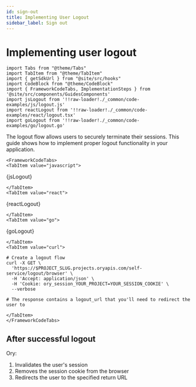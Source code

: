 ```yaml
---
id: sign-out
title: Implementing User Logout
sidebar_label: Sign out
---
```


# Implementing user logout

```mdx-code-block
import Tabs from "@theme/Tabs"
import TabItem from "@theme/TabItem"
import { getSdkUrl } from "@site/src/hooks"
import CodeBlock from "@theme/CodeBlock"
import { FrameworkCodeTabs, ImplementationSteps } from '@site/src/components/GuidesComponents'
import jsLogout from '!!raw-loader!./_common/code-examples/js/logout.js'
import reactLogout from '!!raw-loader!./_common/code-examples/react/logout.tsx'
import goLogout from '!!raw-loader!./_common/code-examples/go/logout.go'
```

The logout flow allows users to securely terminate their sessions. This guide shows how to implement proper logout functionality
in your application.

```mdx-code-block
<FrameworkCodeTabs>
<TabItem value="javascript">
```

<CodeBlock className="language-js">{jsLogout}</CodeBlock>

```mdx-code-block
</TabItem>
<TabItem value="react">
```

<CodeBlock className="language-tsx">{reactLogout}</CodeBlock>

```mdx-code-block
</TabItem>
<TabItem value="go">
```

<CodeBlock className="language-go">{goLogout}</CodeBlock>

```mdx-code-block
</TabItem>
<TabItem value="curl">
```

```shell
# Create a logout flow
curl -X GET \
  'https://$PROJECT_SLUG.projects.oryapis.com/self-service/logout/browser' \
  -H 'Accept: application/json' \
  -H 'Cookie: ory_session_YOUR_PROJECT=YOUR_SESSION_COOKIE' \
  --verbose

# The response contains a logout_url that you'll need to redirect the user to
```

```mdx-code-block
</TabItem>
</FrameworkCodeTabs>
```

## After successful logout

Ory:

1. Invalidates the user's session
2. Removes the session cookie from the browser
3. Redirects the user to the specified return URL
